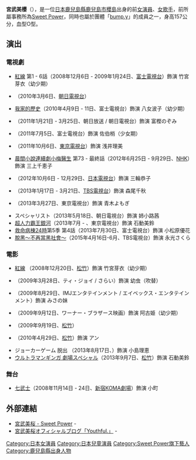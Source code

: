 {{藝人
| 姓名 = 宮武美櫻
| 類型 = 女演員
| 圖片 =
| 羅馬拼音 = Miyatake Mio
| 綽號 = 
| 出生日期 = {{birth_date_and_age|1996|5|11}}
| 出生地點 = [[日本|日本]][[鹿兒島縣|鹿兒島縣]][[鹿兒島市|鹿兒島市]][[櫻島|櫻島]]
| 國籍 = {{JPN}}
| 代表作 = 
| 音樂類型 = 
| 職業 = [[演員|演員]]、[[歌手|歌手]]
| 三圍 = 
| 活躍年代 = 2008年－2016年
| 經紀公司 = 
| 相關團體 = [[bump.y|bump.y]]
| 網站 = http://www.sweetpower.jp/member/mio.html 官方網站
| 電視節目 = 
}}
{{Japanese|japanese=宮武美桜|kana=みやたけ みお|romaji=Miyatake Mio}}
'''宮武美櫻'''（{{bd|1996年|5月11日|catIdx=Miyatake, Mio}}），是一位[[日本|日本]][[鹿兒島縣|鹿兒島縣]][[鹿兒島市|鹿兒島市]][[櫻島|櫻島]]出身的前[[女演員|女演員]]、[[女歌手|女歌手]]，前所屬事務所為[[Sweet_Power|Sweet Power]]，同時也屬於團體「[[bump.y|bump.y]]」的成員之一，身高157公分，血型O型。

==演出==
===電視劇===
* [[紅線_(日本電視劇)|紅線]] 第1 - 6話（2008年12月6日 - 2009年1月24日、[[富士電視台|富士電視台]]）飾演 竹宮芽衣（幼少期）
* {{link-ja|やまない雨はない|やまない雨はない}}（2010年3月6日、[[朝日電視台|朝日電視台]]）
* [[我家的歷史|我家的歷史]]（2010年4月9日 - 11日、富士電視台）飾演 八女波子（幼少期）
* {{link-ja|悪党〜重犯罪捜査班|悪党〜重犯罪捜査班}}（2011年1月21日 - 3月25日、朝日放送 / 朝日電視台）飾演 富樫のぞみ
* {{link-ja|故郷〜娘の旅立ち〜|故郷〜娘の旅立ち〜}}（2011年7月5日、富士電視台）飾演 佐伯梢（少女期）
* {{link-ja|ボクら星屑のダンス|ボクら星屑のダンス}}（2011年10月6日、[[東京電視台|東京電視台]]）飾演 浅井理美
* [[晨間小說連續劇|晨間小說連續劇]][[小梅醫生|小梅醫生]] 第73 - 最終話（2012年6月25日 - 9月29日、[[NHK|NHK]]）飾演 三上千恵子
* {{tsl|ja|Piece (漫画)|Piece (漫画)|Piece}}（2012年10月6日 - 12月29日、[[日本電視台|日本電視台]]）飾演 三輪恭子
* {{link-ja|あぽやん〜走る国際空港|あぽやん〜走る国際空港}}（2013年1月17日 - 3月21日、[[TBS電視台|TBS電視台]]）飾演 森尾千秋 
* {{link-ja|ぱじ〜ジイジと孫娘の愛情物語|ぱじ〜ジイジと孫娘の愛情物語}}（2013年3月27日、東京電視台）飾演 青木よもぎ
* スペシャリスト（2013年5月18日、朝日電視台）飾演 姉小路茜 
* [[超人力霸王銀河|超人力霸王銀河]]（2013年7月 - 、東京電視台）飾演 石動美鈴
* [[救命病棟24時|救命病棟24時]]第5季 第4話（2013年7月30日、富士電視台）飾演 小松原優花
* [[脫黑～不再當黑社會～|脫黑～不再當黑社會～]]（2015年4月16日-6月、TBS電視台）飾演 永光さくら

===電影===
* [[紅線_(電影)|紅線]] （2008年12月20日、[[松竹|松竹]]）飾演 竹宮芽衣（幼少期）
* {{link-ja|ナットのスペースアドベンチャー3D|ナットのスペースアドベンチャー3D}}（2009年3月28日、ティ・ジョイ / さらい）飾演 幼虫（吹替）
* {{link-ja|女の子ものがたり|女の子ものがたり}}（2009年8月29日、IMJエンタテインメント / エイベックス・エンタテインメント）飾演 みさの妹
* {{link-ja|TAJOMARU|TAJOMARU}}（2009年9月12日、ワーナー・ブラザース映画）飾演 阿古姫（幼少期）
* {{link-ja|カムイ外伝|カムイ外伝}}（2009年9月19日、[[松竹|松竹]]）
* {{link-ja|矢島美容室 THE MOVIE 〜夢をつかまネバダ〜|矢島美容室 THE MOVIE 〜夢をつかまネバダ〜}}（2010年4月29日、[[松竹|松竹]]）飾演 アン
* ジョーカーゲーム 脱出 （2013年8月17日、{{tsl|ja|AMGエンタテインメント|}}）飾演 小島理恵
* [[ウルトラマンギンガ_劇場スペシャル|ウルトラマンギンガ 劇場スペシャル]]（2013年9月7日、[[松竹|松竹]]）飾演 石動美鈴

===舞台===
* [[七武士_(動畫)|七武士]]（2008年11月14日 - 24日、[[新宿KOMA劇場|新宿KOMA劇場]]）飾演 小町

==外部連結==
* [http://www.sweetpower.jp/member/mio.html 宮武美桜 - Sweet Power]{{Wayback|url=http://www.sweetpower.jp/member/mio.html |date=20130719181257 }} - {{ja icon}}
* [http://ameblo.jp/miom0511/ 宮武美桜オフィシャルブログ「Youthful.」]{{Wayback|url=http://ameblo.jp/miom0511/ |date=20130715154202 }} - {{ja icon}}

{{DEFAULTSORT:Miyatake, Mio}}
[[Category:日本女演員|Category:日本女演員]]
[[Category:日本兒童演員|Category:日本兒童演員]]
[[Category:Sweet_Power旗下藝人|Category:Sweet Power旗下藝人]]
[[Category:鹿兒島縣出身人物|Category:鹿兒島縣出身人物]]